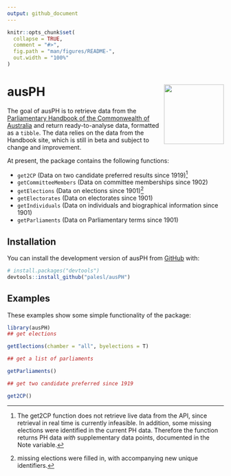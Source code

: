 ```yaml
---
output: github_document
---
```


<!-- README.md is generated from README.Rmd. Please edit that file -->

```r
knitr::opts_chunk$set(
  collapse = TRUE,
  comment = "#>",
  fig.path = "man/figures/README-",
  out.width = "100%" 
)
```

# ausPH <img src="man/figures/ausPH_hex.png" align="right" height="139"/>

<!-- badges: start -->

<!-- badges: end -->

The goal of ausPH is to retrieve data from the [Parliamentary Handbook of the Commonwealth of Australia](https://handbook.aph.gov.au/) and return ready-to-analyse data, formatted as a `tibble`. The data relies on the data from the Handbook site, which is still in beta and subject to change and improvement.

At present, the package contains the following functions:

-   `get2CP` (Data on two candidate preferred results since 1919)[^1]
-   `getCommitteeMembers` (Data on committee memberships since 1902)
-   `getElections` (Data on elections since 1901)[^2]
-   `getElectorates` (Data on electorates since 1901)
-   `getIndividuals` (Data on individuals and biographical information since 1901)
-   `getParliaments` (Data on Parliamentary terms since 1901)

[^1]: The get2CP function does not retrieve live data from the API, since retrieval in real time is currently infeasible. In addition, some missing elections were identified in the current PH data. Therefore the function returns PH data *with* supplementary data points, documented in the Note variable.

[^2]: missing elections were filled in, with accompanying new unique identifiers.

## Installation

You can install the development version of ausPH from [GitHub](https://github.com/) with:

``` r
# install.packages("devtools")
devtools::install_github("palesl/ausPH")
```

## Examples

These examples show some simple functionality of the package:

```r
library(ausPH) 
## get elections

getElections(chamber = "all", byelections = T)

## get a list of parliaments

getParliaments()

## get two candidate preferred since 1919

get2CP()
```
